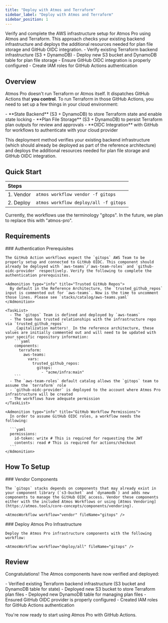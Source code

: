 ```yaml
---
title: "Deploy with Atmos and Terraform"
sidebar_label: "Deploy with Atmos and Terraform"
sidebar_position: 1
---
```


<Intro>
  Verify and complete the AWS infrastructure setup for Atmos Pro using Atmos and Terraform. This approach checks your existing backend infrastructure and deploys the additional resources needed for plan file storage and GitHub OIDC integration.
</Intro>

<KeyPoints>
  - Verify existing Terraform backend infrastructure (S3 + DynamoDB)
  - Deploy new S3 bucket and DynamoDB table for plan file storage
  - Ensure GitHub OIDC integration is properly configured
  - Create IAM roles for GitHub Actions authentication
</KeyPoints>

## Overview

Atmos Pro doesn't run Terraform or Atmos itself. It dispatches GitHub Actions that **you control**. To run Terraform in those GitHub Actions, you need to set up a few things in your cloud environment:

<TaskList>
- **State Backend** (S3 + DynamoDB) to store Terraform state and enable state locking
- **Plan File Storage** (S3 + DynamoDB) to persist Terraform plan outputs for review and approvals
- **OIDC Integration** with GitHub for workflows to authenticate with your cloud provider
</TaskList>

This deployment method verifies your existing backend infrastructure (which should already be deployed as part of the reference architecture) and deploys the additional resources needed for plan file storage and GitHub OIDC integration.

## Quick Start

| Steps     |                                        |
| :-------- | :------------------------------------- |
| 1. Vendor | `atmos workflow vendor -f gitops`   |
| 2. Deploy | `atmos workflow deploy/all -f gitops` |

<Admonition type="info" title="GitOps Terminology">
  Currently, the workflows use the terminology "gitops". In the future, we plan to replace this with "atmos-pro".
</Admonition>

## Requirements

<Steps>
  <Step>
    ### <StepNumber/> Authentication Prerequisites

    The GitHub Action workflows expect the `gitops` AWS Team to be properly setup and connected to GitHub OIDC. This component should already be deployed with `aws-teams`/`aws-team-roles` and `github-oidc-provider` respectively. Verify the following to complete the authentication prerequisites.

    <Admonition type="info" title="Trusted GitHub Repos">
      By default in the Reference Architecture, the `trusted_github_repos` input is commented out for `aws-teams`. Now is the time to uncomment those lines. Please see `stacks/catalog/aws-teams.yaml`
    </Admonition>

    <TaskList>
      - The `gitops` Team is defined and deployed by `aws-teams`
      - The team has trusted relationships with the infrastructure repo via `trusted_github_repos`
        _Capitalization matters!_ In the reference architecture, these values are initially commented out and will need to be updated with your specific repository information:
        ```yaml
        components:
          terraform:
            aws-teams:
              vars:
                trusted_github_repos:
                  gitops:
                    - "acme/infra:main"
        ```
      - The `aws-team-roles` default catalog allows the `gitops` team to assume the `terraform` role
      - `github-oidc-provider` is deployed to the account where Atmos Pro infrastructure will be created
      - The workflows have adequate permission
    </TaskList>

    <Admonition type="info" title="GitHub Workflow Permissions">
      In order to assume GitHub OIDC roles, a workflow needs the following:

      ```yaml
      permissions:
        id-token: write # This is required for requesting the JWT
        contents: read # This is required for actions/checkout
      ```
    </Admonition>
  </Step>
</Steps>

## How To Setup

<Steps>
  <Step>
    ### <StepNumber/> Vendor Components

    The `gitops` stacks depends on components that may already exist in your component library (`s3-bucket` and `dynamodb`) and adds new components to manage the GitHub OIDC access. Vendor these components either with the included Atmos Workflows or using [Atmos Vendoring](https://atmos.tools/core-concepts/components/vendoring).

    <AtmosWorkflow workflow="vendor" fileName="gitops" />
  </Step>

  <Step>
    ### <StepNumber/> Deploy Atmos Pro Infrastructure

    Deploy the Atmos Pro infrastructure components with the following workflow:

    <AtmosWorkflow workflow="deploy/all" fileName="gitops" />
  </Step>
</Steps>

## Review

Congratulations! The Atmos components have now verified and deployed:

<TaskList>
- Verified existing Terraform backend infrastructure (S3 bucket and DynamoDB table for state)
- Deployed new S3 bucket to store Terraform plan files 
- Deployed new DynamoDB table for managing plan files
- Ensured GitHub OIDC provider is properly configured
- Created IAM roles for GitHub Actions authentication
</TaskList>

You're now ready to start using Atmos Pro with GitHub Actions.